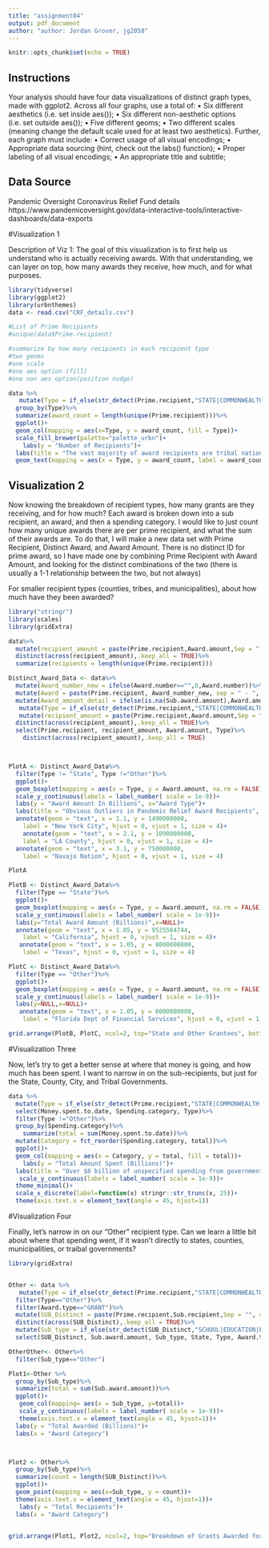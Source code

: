 ```yaml
---
title: "assignment04"
output: pdf_document
author: "author: Jordan Grover, jg2058"
---
```


```r
knitr::opts_chunk$set(echo = TRUE)


```

## Instructions

Your analysis should have four data visualizations of distinct graph types, made with ggplot2. Across all
four graphs, use a total of:
• Six different aesthetics (i.e. set inside aes());
• Six different non-aesthetic options (i.e. set outside aes());
• Five different geoms;
• Two different scales (meaning change the default scale used for at least two aesthetics).
Further, each graph must include:
• Correct usage of all visual encodings;
• Appropriate data sourcing (hint, check out the labs() function);
• Proper labeling of all visual encodings;
• An appropriate title and subtitle;

## Data Source

Pandemic Oversight Coronavirus Relief Fund details
https://www.pandemicoversight.gov/data-interactive-tools/interactive-dashboards/data-exports

#Visualization 1

Description of Viz 1: The goal of this visualization is to first help us understand who is actually receiving awards. With that understanding, we can layer on top, how many awards they receive, how much, and for what purposes. 

```r
library(tidyverse)
library(ggplot2)
library(urbnthemes)
data <- read.csv("CRF_details.csv")

#List of Prime Recipients
#unique(data$Prime.recipient)

#summarize by how many recipients in each recipient type
#two geoms
#one scale
#one aes option (fill)
#one non aes option(position nudge)

data %>%
   mutate(Type = if_else(str_detect(Prime.recipient,"STATE|COMMONWEALTH|GOVERNOR"),"State", if_else(str_detect(Prime.recipient,"COUNTY"),"County",if_else(str_detect(Prime.recipient,"TRIBE|NATION|TRIBAL|NATIVE|INDIAN|COUNCIL|COMMUNITY|RANCHERIA"), "Tribe",if_else(str_detect(Prime.recipient,"CITY|MUNICIPALITY|VILLAGE|TOWN|PUBELO"), "City, Town, or Village","Other")))))%>%
  group_by(Type)%>%
  summarize(award_count = length(unique(Prime.recipient)))%>%
  ggplot()+
  geom_col(mapping = aes(x=Type, y = award_count, fill = Type))+
  scale_fill_brewer(palette="palette_urbn")+
    labs(y = "Number of Recipients")+
  labs(title = "The vast majority of award recipients are tribal nations",subtitle = "Number of recipients by recipient type",caption = "Source: Pandemicoversight.gov")+
  geom_text(mapping = aes(x = Type, y = award_count, label = award_count),position = position_nudge(y = +20))

```

## Visualization 2

Now knowing the breakdown of recipient types, how many grants are they receiving, and for how much? Each award is broken down into a sub recipient, an award, and then a spending category. I would like to just count how many unique awards there are per prime recipient, and what the sum of their awards are. To do that, I will make a new data set with Prime Recipient, Distinct Award, and Award Amount. There is no distinct ID for prime award, so I have made one by combining Prime Recipient with Award Amount, and looking for the distinct combinations of the two (there is usually a 1-1 relationship between the two, but not always)

For smaller recipient types (counties, tribes, and municipalities), about how much have they been awarded?


```r
library("stringr")
library(scales)
library(gridExtra)

data%>%
  mutate(recipient_amount = paste(Prime.recipient,Award.amount,Sep = " ", callapse = NULL))%>%
  distinct(across(recipient_amount),.keep_all = TRUE)%>%
  summarize(recipients = length(unique(Prime.recipient)))

Distinct_Award_Data <- data%>%
  mutate(Award_number_new = ifelse(Award.number=="",0,Award.number))%>%
  mutate(Award = paste(Prime.recipient, Award_number_new, sep = " - ", collapse = NULL)) %>%
  mutate(Award_amount_detail = ifelse(is.na(Sub.award.amount),Award.amount,Sub.award.amount))%>%
   mutate(Type = if_else(str_detect(Prime.recipient,"STATE|COMMONWEALTH|GOVERNOR"),"State", if_else(str_detect(Prime.recipient,"COUNTY"),"County",if_else(str_detect(Prime.recipient,"TRIBE|NATION|TRIBAL|NATIVE|INDIAN|COUNCIL|COMMUNITY|RANCHERIA"), "Tribe",if_else(str_detect(Prime.recipient,"CITY|MUNICIPALITY|VILLAGE|TOWN|PUBELO"), "City, Town, or Village","Other")))))%>%
   mutate(recipient_amount = paste(Prime.recipient,Award.amount,Sep = " ", callapse = NULL))%>%
  distinct(across(recipient_amount),.keep_all = TRUE)%>%
  select(Prime.recipient, recipient_amount, Award.amount, Type)%>%
    distinct(across(recipient_amount),.keep_all = TRUE) 



PlotA <- Distinct_Award_Data%>%
  filter(Type != "State", Type !="Other")%>%
  ggplot()+
  geom_boxplot(mapping = aes(x = Type, y = Award.amount, na.rm = FALSE))+
  scale_y_continuous(labels = label_number( scale = 1e-9))+
  labs(y = "Award Amount In Billions", x="Award Type")+
  labs(title = "Obvious Outliers in Pandemic Relief Award Recipients", subtitle = "Distribution of pandemic spending amongst localities", caption = "Source: Pandemicoversight.gov")+
  annotate(geom = "text", x = 1.1, y = 1490000000, 
    label = "New York City", hjust = 0, vjust = 1, size = 4)+
    annotate(geom = "text", x = 2.1, y = 1090000000, 
    label = "LA County", hjust = 0, vjust = 1, size = 4)+
  annotate(geom = "text", x = 3.1, y = 750000000, 
    label = "Navajo Nation", hjust = 0, vjust = 1, size = 4)

PlotA

PlotB <- Distinct_Award_Data%>%
  filter(Type == "State")%>%
  ggplot()+
  geom_boxplot(mapping = aes(x = Type, y = Award.amount, na.rm = FALSE))+
  scale_y_continuous(labels = label_number( scale = 1e-9))+
  labs(y="Total Award Amount (Billions)",x=NULL)+
  annotate(geom = "text", x = 1.05, y = 9525564744, 
    label = "California", hjust = 0, vjust = 1, size = 4)+
   annotate(geom = "text", x = 1.05, y = 8000000000, 
    label = "Texas", hjust = 0, vjust = 1, size = 4)

PlotC <- Distinct_Award_Data%>%
  filter(Type == "Other")%>%
  ggplot()+
  geom_boxplot(mapping = aes(x = Type, y = Award.amount, na.rm = FALSE))+
  scale_y_continuous(labels = label_number( scale = 1e-9))+
  labs(y=NULL,x=NULL)+
   annotate(geom = "text", x = 1.05, y = 6000000000, 
    label = "Florida Dept of Financial Services", hjust = 0, vjust = 1, size = 4)

grid.arrange(PlotB, PlotC, ncol=2, top="State and Other Grantees", bottom = "Source: Pandemicoversight.gov")
```


#Visualization Three

Now, let's try to get a better sense at where that money is going, and how much has been spent. I want to narrow in on the sub-recipients, but just for the State, County, City, and Tribal Governments. 

```r

data %>%
  mutate(Type = if_else(str_detect(Prime.recipient,"STATE|COMMONWEALTH|GOVERNOR"),"State", if_else(str_detect(Prime.recipient,"COUNTY"),"County",if_else(str_detect(Prime.recipient,"TRIBE|NATION|TRIBAL|NATIVE|INDIAN|COUNCIL"), "Tribe",if_else(str_detect(Prime.recipient,"CITY|MUNICIPALITY|VILLAGE|TOWN|PUBELO"), "City, Town, or Village","Other")))))%>%
  select(Money.spent.to.date, Spending.category, Type)%>%
  filter(Type !="Other")%>%
  group_by(Spending.category)%>%
    summarize(total = sum(Money.spent.to.date))%>%
  mutate(Category = fct_reorder(Spending.category, total))%>%
  ggplot()+
  geom_col(mapping = aes(x = Category, y = total, fill = total))+
    labs(y = "Total Amount Spent (Billions)")+
  labs(title = "Over $8 billion of unspecified spending from government relief funds",subtitle = "Pandemic Relief Reported Spending",caption = "Source: Pandemicoversight.gov")+
   scale_y_continuous(labels = label_number( scale = 1e-9))+
  theme_minimal()+
  scale_x_discrete(label=function(x) stringr::str_trunc(x, 25))+
  theme(axis.text.x = element_text(angle = 45, hjust=1))

```

#Visualization Four

Finally, let's narrow in on our "Other" recipient type. Can we learn a little bit about where that spending went, if it wasn't directly to states, counties, municipalities, or traibal governments?

```r
library(gridExtra)


Other <- data %>%
   mutate(Type = if_else(str_detect(Prime.recipient,"STATE|COMMONWEALTH|GOVERNOR"),"State", if_else(str_detect(Prime.recipient,"COUNTY"),"County",if_else(str_detect(Prime.recipient,"TRIBE|NATION|TRIBAL|NATIVE|INDIAN|COUNCIL|COMMUNITY|RANCHERIA"), "Tribe",if_else(str_detect(Prime.recipient,"CITY|MUNICIPALITY|VILLAGE|TOWN|PUBELO"), "City, Town, or Village","Other")))))%>%
  filter(Type=="Other")%>%
  filter(Award.type=="GRANT")%>%
  mutate(SUB_Distinct = paste(Prime.recipient,Sub.recipient,Sep = "", callapse = NULL))%>%
  distinct(across(SUB_Distinct),.keep_all = TRUE)%>%
  mutate(Sub_type = if_else(str_detect(SUB_Distinct,"SCHOOL|EDUCATION|ELEMENTARY|ACADEM|CHILD"),"Educational",if_else(str_detect(SUB_Distinct,"HOSPITAL"),"Health Care",if_else(str_detect(SUB_Distinct,"BANK"),"Banks",if_else(str_detect(SUB_Distinct,"MEDIC|HEALTH"),"Health Care",if_else(str_detect(SUB_Distinct,"CHURCH|MINISTRIES|MINISTRY"),"Nonprofit",if_else(str_detect(Award.description,"produce|meat|Meat|Farm|Fish|fish|Produce|Dairy|dairy|Agricultur|agricul|FOOD|food|Food|Nurtition|nutrition|diet"),"Food",if_else(str_detect(Award.description,"School|school|CDL|education|instruction|Education|CHILD|Teacher|learning|Learning|teacher|academic|Academic|child|Child|COLLEGE|College|college|University|UNIVERSITY|university|EDUCATION|LEA"),"Educational",if_else(str_detect(Award.description,"Housing|housing|house|home|HOME|rent|Rent|mortgage|Mortgage|utilit|Utilit"),"Housing",if_else(str_detect(Award.description,"Health Care|Behavioral Health|behavioral health|Mental Health|counseling|MENTAL HEALTH|Local Public Health|mental health|HEALTHCARE|Vaccin|vaccin|VACCIN|testing|Testing|Health Care|HEALTH|Health care|medical|Medical|Hospital|HOSPITAL|hospital|Contact tracing|contact tracing|test|personal protective|PPE|ppe"),"Health Care",if_else(str_detect(Award.description,"Business|business|Tourism|tourism|BUSINESS|TOURISM|Hotel|hotel|To provide short"),"Business",if_else(str_detect(Award.description,"Wireless|wireless|phone|Wifi|wifi|WIFI|WiFi|Technical assistance|technical assistance|Technical Assistance|broadband|Broadband|hotspot|Hotspot|digital|Digital|remote|Technology|technology|Fiber|fiber"),"Technology",if_else(str_detect(Award.description,"fuel|Fuel|FUEL|Ethanol|ethanol"),"Fuel",if_else(str_detect(Award.description,"CHURCH|MINISTRIES|MINISTRY|Religio|religio"),"Nonprofit",if_else(str_detect(Award.description,"Nonprofit|nonprofit|Non-profit|non-profit|Community based|(COA)|Community investments|Make investments in communities to improve|Community Assistance|Community assistance|community assistance|victim|Victim|REFUGEE"),"Nonprofit",if_else(str_detect(Award.description,"music|art|culture|entertainment|Music|Art|Culture|Entertainment"),"Arts",if_else(str_detect(Award.description,"reimbursement|Reimbursement|Municipalities|municipalities|local economic support|Distribution to local|MITIGATION|MUNICIPALITIES|COUNTIES|Counties|counties|CRF"),"Local governments",if_else(str_detect(Award.description,"employment|Employment"),"Employment",if_else(str_detect(Award.description,"Payroll|payroll|Hazard Pay|Hazard pay|hazard pay"),"Payroll","Other")))))))))))))))))))%>%
  select(SUB_Distinct, Sub.award.amount, Sub_type, State, Type, Award.type, Award.description)

OtherOther<- Other%>%
  filter(Sub_type=="Other")

Plot1<-Other %>%
  group_by(Sub_type)%>%
  summarize(total = sum(Sub.award.amount))%>%
  ggplot()+
   geom_col(mapping= aes(x = Sub_type, y=total))+
   scale_y_continuous(labels = label_number( scale = 1e-9))+
   theme(axis.text.x = element_text(angle = 45, hjust=1))+
  labs(y = "Total Awarded (Billions)")+
  labs(x = "Award Category")



Plot2 <- Other%>%
  group_by(Sub_type)%>%
  summarize(count = length(SUB_Distinct))%>%
  ggplot()+
  geom_point(mapping = aes(x=Sub_type, y = count))+
  theme(axis.text.x = element_text(angle = 45, hjust=1))+
   labs(y = "Total Recipients")+
  labs(x = "Award Category")


grid.arrange(Plot1, Plot2, ncol=2, top="Breakdown of Grants Awarded for Covid Relief Funding", bottom = "Source: Pandemicoversight.gov")



```

